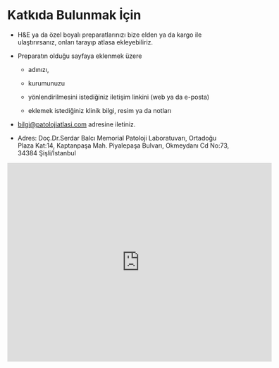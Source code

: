 # Katkıda Bulunmak İçin

-   H&E ya da özel boyalı preparatlarınızı bize elden ya da kargo ile ulaştırırsanız, onları tarayıp atlasa ekleyebiliriz.

-   Preparatın olduğu sayfaya eklenmek üzere

    -   adınızı,

    -   kurumunuzu

    -   yönlendirilmesini istediğiniz iletişim linkini (web ya da e-posta)

    -   eklemek istediğiniz klinik bilgi, resim ya da notları

-   [bilgi\@patolojiatlasi.com](mailto:bilgi@patolojiatlasi.com) adresine iletiniz.

-   Adres: Doç.Dr.Serdar Balcı Memorial Patoloji Laboratuvarı, Ortadoğu Plaza Kat:14, Kaptanpaşa Mah.
    Piyalepaşa Bulvarı, Okmeydanı Cd No:73, 34384 Şişli/İstanbul

<iframe src="https://www.google.com/maps/embed?pb=!1m14!1m8!1m3!1d12033.28963318435!2d28.9735333!3d41.0619447!3m2!1i1024!2i768!4f13.1!3m3!1m2!1s0x0%3A0x5b15447cefe51a4e!2sMemorial%20Patoloji%20Laboratuvar%C4%B1!5e0!3m2!1sen!2str!4v1646745650518!5m2!1sen!2str" width="600" height="450" style="border:0;" allowfullscreen loading="lazy">

</iframe>
